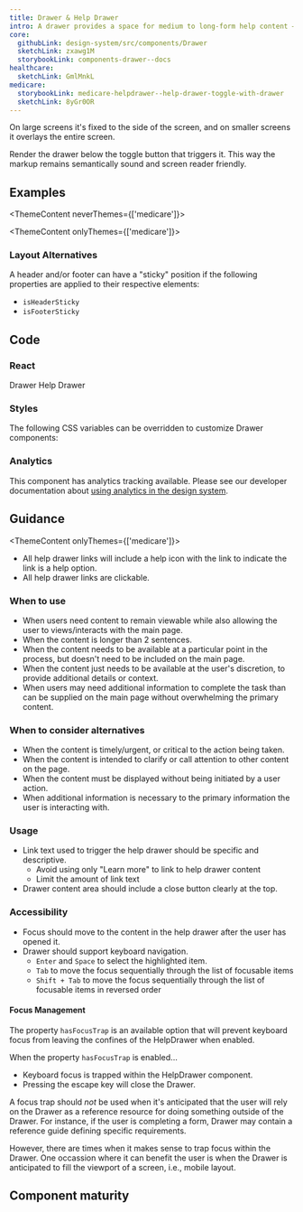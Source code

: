 ```yaml
---
title: Drawer & Help Drawer
intro: A drawer provides a space for medium to long-form help content — content that's too long or not common enough to warrant being on the page by default.
core:
  githubLink: design-system/src/components/Drawer
  sketchLink: zxawg1M
  storybookLink: components-drawer--docs
healthcare:
  sketchLink: GmlMnkL
medicare:
  storybookLink: medicare-helpdrawer--help-drawer-toggle-with-drawer
  sketchLink: 8yGr0OR
---
```


On large screens it's fixed to the side of the screen, and on smaller screens it overlays the entire screen.

Render the drawer below the toggle button that triggers it. This way the markup remains semantically sound and screen reader friendly.

## Examples

<ThemeContent neverThemes={['medicare']}>

<StorybookExample
  componentName="drawer"
  storyId="components-drawer--drawer-toggle-with-drawer"
  minHeight={500}
/>

</ThemeContent>

<ThemeContent onlyThemes={['medicare']}>

<StorybookExample
  componentName="drawer"
  storyId="medicare-helpdrawer--help-drawer-toggle-with-drawer"
  minHeight={500}
/>

</ThemeContent>

### Layout Alternatives

A header and/or footer can have a "sticky" position if the following properties are applied to their respective elements:

- `isHeaderSticky`
- `isFooterSticky`

<StorybookExample
  componentName="sticky-drawer"
  storyId="components-drawer--drawer-with-sticky-positioning"
  minHeight={300}
/>

<!--
DrawerManager documention commented until we're ready to release the component

### Managing multiple drawers

If you have multiple `<Drawer>`'s on a page, you can utilize the `<DrawerManager>` context provider along with the `useDrawerManager()` hook to manage the state of these drawers so that only one will remain open at a time. The hook provides functions to toggle state of the drawer via click, to close the drawer and to get the open status of the drawer.

Since this component utilizes React [Context](https://react.dev/learn/passing-data-deeply-with-context), any number of components/content items can be within the `DrawerManager` provider and will not be effected by it.

A minimal example of implementation:

```js
import { DrawerManager, useDrawerManager } from '@cmsgov/design-system';

const ManagedDrawer = (props) => {
  const { toggleClick, closeClick, isOpen } = useDrawerManager();

  return (
    <>
      {isOpen && (
        <Drawer onCloseClick={closeClick} {...props} />
      )}
      <Button
        className="ds-c-drawer__toggle"
        variation="ghost"
        onClick={toggleClick}
      >
        Toggle {props.heading}
      </Button>
    </>
  )
}

export default function App() {
  <DrawerManager>
    ... any content
    <ManagedDrawer {...propsForDrawer1} />
    <ManagedDrawer {...propsForDrawer2} />
    <ManagedDrawer {...propsForDrawer3} />
  </DrawerManager>
}
```
-->

## Code

### React

<ReactDocsLinks>
  <ReactDocsLink storyId="components-drawer--docs">Drawer</ReactDocsLink>
  <ReactDocsLink storyId="components-help-dawer--docs">Help Drawer</ReactDocsLink>
</ReactDocsLinks>

### Styles

The following CSS variables can be overridden to customize Drawer components:

<ComponentThemeOptions
  componentname="drawer"
/>

### Analytics

This component has analytics tracking available. Please see our developer documentation about [using analytics in the design system](/getting-started/for-developers/#analytics).

## Guidance

<ThemeContent onlyThemes={['medicare']}>

- All help drawer links will include a help icon with the link to indicate the link is a help option.
- All help drawer links are clickable.

</ThemeContent>

### When to use

- When users need content to remain viewable while also allowing the user to views/interacts with the main page.
- When the content is longer than 2 sentences.
- When the content needs to be available at a particular point in the process, but doesn't need to be included on the main page.
- When the content just needs to be available at the user's discretion, to provide additional details or context.
- When users may need additional information to complete the task than can be supplied on the main page without overwhelming the primary content.

### When to consider alternatives

- When the content is timely/urgent, or critical to the action being taken.
- When the content is intended to clarify or call attention to other content on the page.
- When the content must be displayed without being initiated by a user action.
- When additional information is necessary to the primary information the user is interacting with.

### Usage

- Link text used to trigger the help drawer should be specific and descriptive.
  - Avoid using only "Learn more" to link to help drawer content
  - Limit the amount of link text
- Drawer content area should include a close button clearly at the top.

### Accessibility

- Focus should move to the content in the help drawer after the user has opened it.
- Drawer should support keyboard navigation.
  - `Enter` and `Space` to select the highlighted item.
  - `Tab` to move the focus sequentially through the list of focusable items
  - `Shift + Tab` to move the focus sequentially through the list of focusable items in reversed order

#### Focus Management

The property `hasFocusTrap` is an available option that will prevent keyboard focus from leaving the confines of the HelpDrawer when enabled.

When the property `hasFocusTrap` is enabled...

- Keyboard focus is trapped within the HelpDrawer component.
- Pressing the escape key will close the Drawer.

A focus trap should _not_ be used when it's anticipated that the user will rely on the Drawer as a reference resource for doing something outside of the Drawer. For instance, if the user is completing a form, Drawer may contain a reference guide defining specific requirements.

However, there are times when it makes sense to trap focus within the Drawer. One occassion where it can benefit the user is when the Drawer is anticipated to fill the viewport of a screen, i.e., mobile layout.

## Component maturity

<MaturityChecklist
  a11yStandards={true}
  color={true}
  forcedColors={true}
  screenReaders={true}
  keyboardNavigable={true}
  storybook={true}
  responsive={true}
  spanish={true}
  completeUiKit={false}
  responsiveUiKit={false}
  tokensInCode={true}
  tokensInSketch={true}
/>
